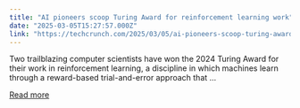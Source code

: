 ```yaml
---
title: "AI pioneers scoop Turing Award for reinforcement learning work"
date: "2025-03-05T15:27:57.000Z"
link: "https://techcrunch.com/2025/03/05/ai-pioneers-scoop-turing-award-for-reinforcement-learning-work/"
---
```


Two trailblazing computer scientists have won the 2024 Turing Award for their work in reinforcement learning, a discipline in which machines learn through a reward-based trial-and-error approach that ...

[Read more](https://techcrunch.com/2025/03/05/ai-pioneers-scoop-turing-award-for-reinforcement-learning-work/)
